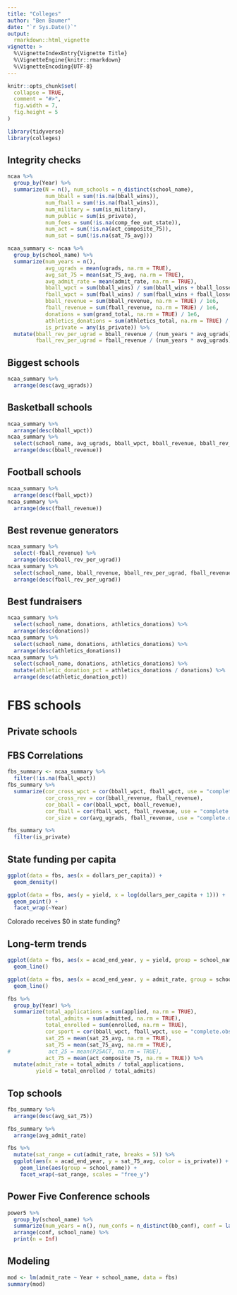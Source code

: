 ```yaml
---
title: "Colleges"
author: "Ben Baumer"
date: "`r Sys.Date()`"
output: 
  rmarkdown::html_vignette
vignette: >
  %\VignetteIndexEntry{Vignette Title}
  %\VignetteEngine{knitr::rmarkdown}
  %\VignetteEncoding{UTF-8}
---
```


```r
knitr::opts_chunk$set(
  collapse = TRUE,
  comment = "#>",
  fig.width = 7,
  fig.height = 5
)
```

```r
library(tidyverse)
library(colleges)
```

## Integrity checks

```r
ncaa %>%
  group_by(Year) %>%
  summarize(N = n(), num_schools = n_distinct(school_name),
            num_bball = sum(!is.na(bball_wins)),
            num_fball = sum(!is.na(fball_wins)),
            num_military = sum(is_military),
            num_public = sum(is_private),
            num_fees = sum(!is.na(comp_fee_out_state)),
            num_act = sum(!is.na(act_composite_75)),
            num_sat = sum(!is.na(sat_75_avg)))
```


```r
ncaa_summary <- ncaa %>%
  group_by(school_name) %>%
  summarize(num_years = n(), 
            avg_ugrads = mean(ugrads, na.rm = TRUE),
            avg_sat_75 = mean(sat_75_avg, na.rm = TRUE),
            avg_admit_rate = mean(admit_rate, na.rm = TRUE),
            bball_wpct = sum(bball_wins) / sum(bball_wins + bball_losses),
            fball_wpct = sum(fball_wins) / sum(fball_wins + fball_losses),
            bball_revenue = sum(bball_revenue, na.rm = TRUE) / 1e6,
            fball_revenue = sum(fball_revenue, na.rm = TRUE) / 1e6,
            donations = sum(grand_total, na.rm = TRUE) / 1e6,
            athletics_donations = sum(athletics_total, na.rm = TRUE) / 1e6,
            is_private = any(is_private)) %>%
  mutate(bball_rev_per_ugrad = bball_revenue / (num_years * avg_ugrads),
         fball_rev_per_ugrad = fball_revenue / (num_years * avg_ugrads))
```

## Biggest schools

```r
ncaa_summary %>%
  arrange(desc(avg_ugrads))
```


## Basketball schools

```r
ncaa_summary %>%
  arrange(desc(bball_wpct))
ncaa_summary %>%
  select(school_name, avg_ugrads, bball_wpct, bball_revenue, bball_rev_per_ugrad) %>%
  arrange(desc(bball_revenue))
```

## Football schools

```r
ncaa_summary %>%
  arrange(desc(fball_wpct))
ncaa_summary %>%
  arrange(desc(fball_revenue))
```

## Best revenue generators

```r
ncaa_summary %>%
  select(-fball_revenue) %>%
  arrange(desc(bball_rev_per_ugrad))
ncaa_summary %>%
  select(school_name, bball_revenue, bball_rev_per_ugrad, fball_revenue, fball_rev_per_ugrad) %>%
  arrange(desc(fball_rev_per_ugrad))
```

## Best fundraisers

```r
ncaa_summary %>%
  select(school_name, donations, athletics_donations) %>%
  arrange(desc(donations))
ncaa_summary %>%
  select(school_name, donations, athletics_donations) %>%
  arrange(desc(athletics_donations))
ncaa_summary %>%
  select(school_name, donations, athletics_donations) %>%
  mutate(athletic_donation_pct = athletics_donations / donations) %>%
  arrange(desc(athletic_donation_pct))
```

# FBS schools

## Private schools

## FBS Correlations

```r
fbs_summary <- ncaa_summary %>%
  filter(!is.na(fball_wpct)) 
fbs_summary %>%
  summarize(cor_cross_wpct = cor(bball_wpct, fball_wpct, use = "complete.obs"),
            cor_cross_rev = cor(bball_revenue, fball_revenue),
            cor_bball = cor(bball_wpct, bball_revenue),
            cor_fball = cor(fball_wpct, fball_revenue, use = "complete.obs"),
            cor_size = cor(avg_ugrads, fball_revenue, use = "complete.obs"))
```


```r
fbs_summary %>%
  filter(is_private)
```


## State funding per capita

```r
ggplot(data = fbs, aes(x = dollars_per_capita)) + 
  geom_density()
```

```r
ggplot(data = fbs, aes(y = yield, x = log(dollars_per_capita + 1))) + 
  geom_point() +
  facet_wrap(~Year)
```

Colorado receives $0 in state funding?

## Long-term trends

```r
ggplot(data = fbs, aes(x = acad_end_year, y = yield, group = school_name, color = is_private)) + 
  geom_line()

ggplot(data = fbs, aes(x = acad_end_year, y = admit_rate, group = school_name, color = is_private)) + 
  geom_line()
```


```r
fbs %>%
  group_by(Year) %>%
  summarize(total_applications = sum(applied, na.rm = TRUE), 
            total_admits = sum(admitted, na.rm = TRUE), 
            total_enrolled = sum(enrolled, na.rm = TRUE), 
            cor_sport = cor(bball_wpct, fball_wpct, use = "complete.obs"), 
            sat_25 = mean(sat_25_avg, na.rm = TRUE),
            sat_75 = mean(sat_75_avg, na.rm = TRUE),
#            act_25 = mean(P25ACT, na.rm = TRUE),
            act_75 = mean(act_composite_75, na.rm = TRUE)) %>%
  mutate(admit_rate = total_admits / total_applications, 
         yield = total_enrolled / total_admits)
```

## Top schools

```r
fbs_summary %>%
  arrange(desc(avg_sat_75))
```

```r
fbs_summary %>%
  arrange(avg_admit_rate)
```

```r
fbs %>%
  mutate(sat_range = cut(admit_rate, breaks = 5)) %>%
  ggplot(aes(x = acad_end_year, y = sat_75_avg, color = is_private)) + 
    geom_line(aes(group = school_name)) + 
    facet_wrap(~sat_range, scales = "free_y")
```

## Power Five Conference schools

```r
power5 %>%
  group_by(school_name) %>%
  summarize(num_years = n(), num_confs = n_distinct(bb_conf), conf = last(bb_conf)) %>%
  arrange(conf, school_name) %>%
  print(n = Inf)
```

## Modeling

```r
mod <- lm(admit_rate ~ Year + school_name, data = fbs)
summary(mod)
```
